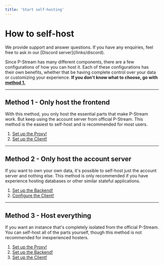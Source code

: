 ```yaml
---
title: 'Start self-hosting'
---
```


# How to self-host

<Note>
  We provide support and answer questions. If you have any enquiries, feel free to ask in our [Discord server](/links/discord).
</Note>

Since P-Stream has many different components, there are a few configurations of how you can host it. Each of these configurations has their own benefits, whether that be having complete control over your data or customizing your experience.
**If you don't know what to choose, go with [method 1.](#method-1-only-host-the-frontend)**

---

## Method 1 - Only host the frontend

With this method, you only host the essential parts that make P-Stream work. But keep using the account server from official P-Stream.
This method is the easiest to self-host and is recommended for most users.

1. [Set up the Proxy!](../proxy/deploy.mdx)
2. [Set up the Client!](../client/deploy.mdx)

---

## Method 2 - Only host the account server

If you want to own your own data, it's possible to self-host just the account server and nothing else.
This method is only recommended if you have experience hosting databases or other similar stateful applications.

1. [Set up the Backend!](../backend/deploy.mdx)
2. [Configure the Client!](../client/deploy.mdx)

---

## Method 3 - Host everything

If you want an instance that's completely isolated from the official P-Stream. You can self-host all of the parts yourself, though this method is not recommended for inexperienced hosters.

1. [Set up the Proxy!](../proxy/deploy.mdx)
2. [Set up the Backend!](../backend/deploy.mdx)
3. [Set up the Client!](../client/deploy.mdx)
